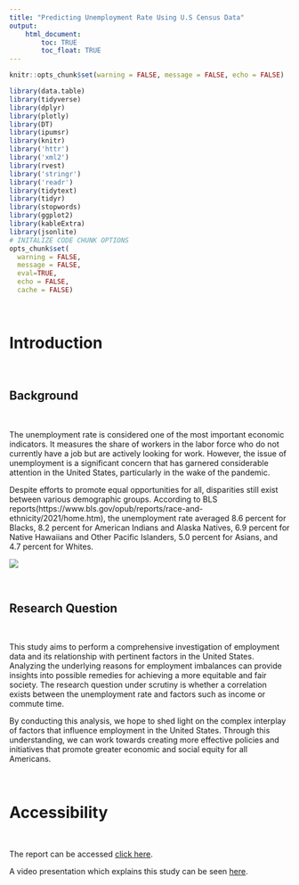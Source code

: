 ```yaml
---
title: "Predicting Unemployment Rate Using U.S Census Data"
output: 
    html_document:
        toc: TRUE
        toc_float: TRUE
---
```


```r
knitr::opts_chunk$set(warning = FALSE, message = FALSE, echo = FALSE)
```


```r
library(data.table)
library(tidyverse)
library(dplyr)
library(plotly)
library(DT)
library(ipumsr)
library(knitr)
library('httr')
library('xml2')
library(rvest)
library('stringr')
library('readr')
library(tidytext)
library(tidyr)
library(stopwords)
library(ggplot2)
library(kableExtra)
library(jsonlite)
# INITALIZE CODE CHUNK OPTIONS
opts_chunk$set(
  warning = FALSE,
  message = FALSE,
  eval=TRUE,
  echo = FALSE,
  cache = FALSE)
```

<br>

# Introduction

<br>

## Background

<br>

The unemployment rate is considered one of the most important economic indicators. It measures the share of workers in the labor force who do not currently have a job but are actively looking for work. However, the issue of unemployment is a significant concern that has garnered considerable attention in the United States, particularly in the wake of the pandemic. 

Despite efforts to promote equal opportunities for all, disparities still exist between various demographic groups. According to BLS reports(https://www.bls.gov/opub/reports/race-and-ethnicity/2021/home.htm), the unemployment rate averaged 8.6 percent for Blacks, 8.2 percent for American Indians and Alaska Natives, 6.9 percent for Native Hawaiians and Other Pacific Islanders, 5.0 percent for Asians, and 4.7 percent for Whites. 

![](pic.jpeg)

<br>

## Research Question

<br>

This study aims to perform a comprehensive investigation of employment data and its relationship with pertinent factors in the United States. Analyzing the underlying reasons for employment imbalances can provide insights into possible remedies for achieving a more equitable and fair society. The research question under scrutiny is whether a correlation exists between the unemployment rate and factors such as income or commute time.

By conducting this analysis, we hope to shed light on the complex interplay of factors that influence employment in the United States. Through this understanding, we can work towards creating more effective policies and initiatives that promote greater economic and social equity for all Americans.

<br>

# Accessibility

<br>

The report can be accessed [click here](https://github.com/dabandaidai/Unemployment/blob/main/Report.pdf).

A video presentation which explains this study can be seen [here]([https://youtube.com](https://www.youtube.com/watch?v=1H5Q0Uxw8Ok)).








